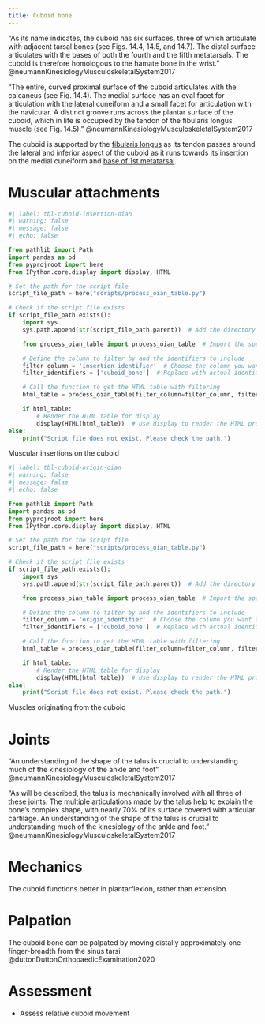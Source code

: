 ```yaml
---
title: Cuboid bone
---
```




::: {.callout}
"As its name indicates, the cuboid has six surfaces, three of which articulate with adjacent tarsal bones (see Figs. 14.4, 14.5, and 14.7). The distal surface articulates with the bases of both the fourth and the fifth metatarsals. The cuboid is therefore homologous to the hamate bone in the wrist." @neumannKinesiologyMusculoskeletalSystem2017 

"The entire, curved proximal surface of the cuboid articulates with the calcaneus (see Fig. 14.4). The medial surface has an oval facet for articulation with the lateral cuneiform and a small facet for articulation with the navicular. A distinct groove runs across the plantar surface of the cuboid, which in life is occupied by the tendon of the fibularis longus muscle (see Fig. 14.5)." @neumannKinesiologyMusculoskeletalSystem2017
:::



The cuboid is supported by the [fibularis longus]({{< var ref-fibularis-longus.path >}}) as its tendon passes around the lateral and inferior aspect of the cuboid as it runs towards its insertion on the medial cuneiform and [base of 1st metatarsal]({{< var ref-1st-metatarsal-bone.base >}}).



# Muscular attachments


::: {#tbl-cuboid-insertion}

```python
#| label: tbl-cuboid-insertion-oian
#| warning: false
#| message: false
#| echo: false

from pathlib import Path
import pandas as pd
from pyprojroot import here
from IPython.core.display import display, HTML

# Set the path for the script file
script_file_path = here("scripts/process_oian_table.py")

# Check if the script file exists
if script_file_path.exists():
    import sys
    sys.path.append(str(script_file_path.parent))  # Add the directory of the script to the system path

    from process_oian_table import process_oian_table  # Import the specific function

    # Define the column to filter by and the identifiers to include
    filter_column = 'insertion_identifier'  # Choose the column you want to filter by
    filter_identifiers = ['cuboid_bone']  # Replace with actual identifiers you want to include

    # Call the function to get the HTML table with filtering
    html_table = process_oian_table(filter_column=filter_column, filter_identifiers=filter_identifiers)

    if html_table:
        # Render the HTML table for display
        display(HTML(html_table))  # Use display to render the HTML properly
else:
    print("Script file does not exist. Please check the path.")

```

Muscular insertions on the cuboid

:::


::: {#tbl-cuboid-origins}

```python
#| label: tbl-cuboid-origin-oian
#| warning: false
#| message: false
#| echo: false

from pathlib import Path
import pandas as pd
from pyprojroot import here
from IPython.core.display import display, HTML

# Set the path for the script file
script_file_path = here("scripts/process_oian_table.py")

# Check if the script file exists
if script_file_path.exists():
    import sys
    sys.path.append(str(script_file_path.parent))  # Add the directory of the script to the system path

    from process_oian_table import process_oian_table  # Import the specific function

    # Define the column to filter by and the identifiers to include
    filter_column = 'origin_identifier'  # Choose the column you want to filter by
    filter_identifiers = ['cuboid_bone']  # Replace with actual identifiers you want to include

    # Call the function to get the HTML table with filtering
    html_table = process_oian_table(filter_column=filter_column, filter_identifiers=filter_identifiers)

    if html_table:
        # Render the HTML table for display
        display(HTML(html_table))  # Use display to render the HTML properly
else:
    print("Script file does not exist. Please check the path.")

```

Muscles originating from the cuboid
:::


# Joints

::: {.callout}

"An understanding of the shape of the talus is crucial to understanding much of the kinesiology of the ankle and foot" @neumannKinesiologyMusculoskeletalSystem2017

"As will be described, the talus is mechanically involved with all three of these joints. The multiple articulations made by the talus help to explain the bone’s complex shape, with nearly 70% of its surface covered with articular cartilage. An understanding of the shape of the talus is crucial to understanding much of the kinesiology of the ankle and foot." @neumannKinesiologyMusculoskeletalSystem2017
:::

# Mechanics

The cuboid functions better in plantarflexion, rather than extension.





# Palpation

The cuboid bone can be palpated by moving distally approximately one finger-breadth from the sinus tarsi @duttonDuttonOrthopaedicExamination2020 



# Assessment

- Assess relative cuboid movement 